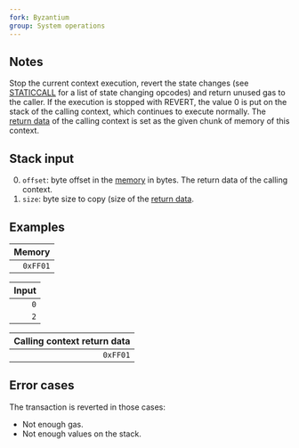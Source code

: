 ```yaml
---
fork: Byzantium
group: System operations
---
```


## Notes

Stop the current context execution, revert the state changes (see [STATICCALL](/#FA) for a list of state changing opcodes) and return unused gas to the caller. If the execution is stopped with REVERT, the value 0 is put on the stack of the calling context, which continues to execute normally.
The [return data](/about) of the calling context is set as the given chunk of memory of this context.

## Stack input

0. `offset`: byte offset in the [memory](/about) in bytes. The return data of the calling context.
1. `size`: byte size to copy (size of the [return data](/about).

## Examples

| Memory |
|-------:|
| `0xFF01` |

| Input |
|------:|
| `0` |
| `2` |

| Calling context return data |
|----------------------------:|
| `0xFF01` |

## Error cases

The transaction is reverted in those cases:
- Not enough gas.
- Not enough values on the stack.
